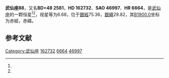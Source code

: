 {{Starbox begin
| name = 武仙座88
}}
{{Starbox observe
| epoch = [[J2000.0|J2000.0]]
| constell = [[武仙座|武仙座]]<ref name=SIMBAD>{{cite web
 | url=http://simbad.u-strasbg.fr/simbad/sim-id?Ident=HR+6664
 | title =Pulsating variable Star
 | publisher=Centre de Données astronomiques de Strasbourg
 | work=SIMBAD
 | accessdate=2012-07-13}}</ref><ref name=DATA>{{cite web
 | url=http://vizier.u-strasbg.fr/viz-bin/VizieR-5?-out.add=.&-source=5050&-corr=PK=HR&-out.max=9999&HR=6664
 | title=VizieR Detailed Page
 | accessdate=2012-07-13
 | archive-date=2016-03-04
 | archive-url=https://web.archive.org/web/20160304213344/http://vizier.u-strasbg.fr/viz-bin/VizieR-5?-out.add=.&-source=5050&-corr=PK=HR&-out.max=9999&HR=6664
 | dead-url=no
 }}</ref>
| 星官 = 
| ra = {{RA|17|50|3.3}}<ref name=SIMBAD /><ref name=DATA />
| dec = {{DEC|+48|23|39}}<ref name=SIMBAD /><ref name=DATA />
| appmag_v = 6.68<ref name=SIMBAD /><ref name=DATA />
}}
{{Starbox character
| class = BepShell<ref name=SIMBAD /><ref name=DATA />
| b-v = -0.11<ref name=SIMBAD /><ref name=DATA />
| u-b = -0.41<ref name=SIMBAD /><ref name=DATA />
| r-i = <ref name=SIMBAD /><ref name=DATA />
| variable = 
}}
{{Starbox astrometry
| radial_v = -0.41
| prop_mo_ra = -12
| parallax = 
| p_error = 
}}
{{Starbox catalog
| names =BD+48 2581，[[SAO星表|SAO]] 46997，[[HD星表|HD]] 162732，[[HR星表|HR]] 6664}}
{{Starbox reference |Simbad=HR+6664}}
{{Starbox end}}

'''武仙座88'''，又名'''BD+48 2581'''，'''HD 162732'''、'''SAO 46997'''、'''HR 6664'''，是[[武仙座|武仙座]]的一颗恒星<ref name=SIMBAD /><ref name=DATA />，视星等为6.68，位于[[銀道座標系|銀經]]75.36，[[銀道座標系|銀緯]]29.82，其[[B1900.0|B1900.0]]坐标为赤經{{RA|17|47|26.3}}，赤緯{{DEC|+48|29.82|16}}。

== 参考文献 ==
{{reflist}}

{{star-stub}}

{{武仙座恒星}}
[[Category:武仙座|Category:武仙座]]
[[Category:HD和HDE天體|162732]]
[[Category:HR天體|6664]]
[[Category:SAO天體|46997]]